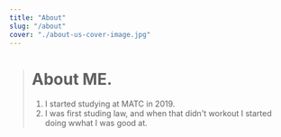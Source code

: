 ```yaml
---
title: "About"
slug: "/about"
cover: "./about-us-cover-image.jpg"
---
```


> # About ME.
>
> 1. I started studying at MATC in 2019.
> 2. I was first studing law, and when that didn't workout I started doing wwhat I was good at.
>
